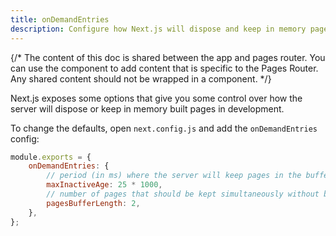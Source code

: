 ```yaml
---
title: onDemandEntries
description: Configure how Next.js will dispose and keep in memory pages created in development.
---
```


{/* The content of this doc is shared between the app and pages router. You can use the  component to add content that is specific to the Pages Router. Any shared content should not be wrapped in a component. */}

Next.js exposes some options that give you some control over how the server will dispose or keep in memory built pages in development.

To change the defaults, open `next.config.js` and add the `onDemandEntries` config:

```js filename="next.config.js"
module.exports = {
	onDemandEntries: {
		// period (in ms) where the server will keep pages in the buffer
		maxInactiveAge: 25 * 1000,
		// number of pages that should be kept simultaneously without being disposed
		pagesBufferLength: 2,
	},
};
```
